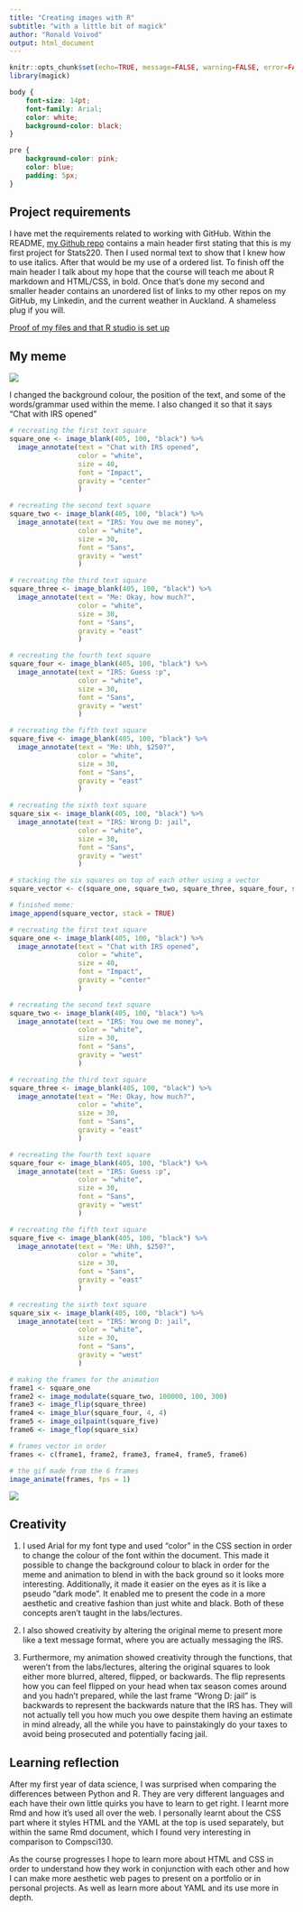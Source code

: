 ---
title: "Creating images with R"
subtitle: "with a little bit of magick"
author: "Ronald Voivod"
output: html_document
---

```{r setup, include=FALSE}
knitr::opts_chunk$set(echo=TRUE, message=FALSE, warning=FALSE, error=FALSE)
library(magick)
```

```{css}
body {
    font-size: 14pt;
    font-family: Arial;
    color: white;
    background-color: black;
}

pre {
    background-color: pink;
    color: blue;
    padding: 5px;
}
```

## Project requirements
I have met the requirements related to working with GitHub. Within the README, [my Github repo](https://github.com/ls-ron/stats220) contains a main header first stating that this is my first project for Stats220. Then I used normal text to show that I knew how to use italics. After that would be my use of a ordered list. To finish off the main header I talk about my hope that the course will teach me about R markdown and HTML/CSS, in bold. Once that's done my second and smaller header contains an unordered list of links to my other repos on my GitHub, my Linkedin, and the current weather in Auckland. A shameless plug if you will.

[Proof of my files and that R studio is set up](project_files_proof.png)


## My meme
![](inspo_meme3.png)

I changed the background colour, the position of the text, and some of the words/grammar used within the meme. I also changed it so that it says "Chat with IRS opened"

```{r meme-code, eval=TRUE}
# recreating the first text square
square_one <- image_blank(405, 100, "black") %>%
  image_annotate(text = "Chat with IRS opened",
                 color = "white",
                 size = 40,
                 font = "Impact",
                 gravity = "center"
                 )

# recreating the second text square
square_two <- image_blank(405, 100, "black") %>%
  image_annotate(text = "IRS: You owe me money",
                 color = "white",
                 size = 30,
                 font = "Sans",
                 gravity = "west"
                 )

# recreating the third text square
square_three <- image_blank(405, 100, "black") %>%
  image_annotate(text = "Me: Okay, how much?",
                 color = "white",
                 size = 30,
                 font = "Sans",
                 gravity = "east"
                 )

# recreating the fourth text square
square_four <- image_blank(405, 100, "black") %>%
  image_annotate(text = "IRS: Guess :p",
                 color = "white",
                 size = 30,
                 font = "Sans",
                 gravity = "west"
                 )

# recreating the fifth text square
square_five <- image_blank(405, 100, "black") %>%
  image_annotate(text = "Me: Uhh, $250?",
                 color = "white",
                 size = 30,
                 font = "Sans",
                 gravity = "east"
                 )

# recreating the sixth text square
square_six <- image_blank(405, 100, "black") %>%
  image_annotate(text = "IRS: Wrong D: jail",
                 color = "white",
                 size = 30,
                 font = "Sans",
                 gravity = "west"
                 )

# stacking the six squares on top of each other using a vector
square_vector <- c(square_one, square_two, square_three, square_four, square_five, square_six)

# finished meme:
image_append(square_vector, stack = TRUE)

```


```{r animation-code, eval=FALSE}
# recreating the first text square
square_one <- image_blank(405, 100, "black") %>%
  image_annotate(text = "Chat with IRS opened",
                 color = "white",
                 size = 40,
                 font = "Impact",
                 gravity = "center"
                 )

# recreating the second text square
square_two <- image_blank(405, 100, "black") %>%
  image_annotate(text = "IRS: You owe me money",
                 color = "white",
                 size = 30,
                 font = "Sans",
                 gravity = "west"
                 )

# recreating the third text square
square_three <- image_blank(405, 100, "black") %>%
  image_annotate(text = "Me: Okay, how much?",
                 color = "white",
                 size = 30,
                 font = "Sans",
                 gravity = "east"
                 )

# recreating the fourth text square
square_four <- image_blank(405, 100, "black") %>%
  image_annotate(text = "IRS: Guess :p",
                 color = "white",
                 size = 30,
                 font = "Sans",
                 gravity = "west"
                 )

# recreating the fifth text square
square_five <- image_blank(405, 100, "black") %>%
  image_annotate(text = "Me: Uhh, $250?",
                 color = "white",
                 size = 30,
                 font = "Sans",
                 gravity = "east"
                 )

# recreating the sixth text square
square_six <- image_blank(405, 100, "black") %>%
  image_annotate(text = "IRS: Wrong D: jail",
                 color = "white",
                 size = 30,
                 font = "Sans",
                 gravity = "west"
                 )

# making the frames for the animation
frame1 <- square_one
frame2 <- image_modulate(square_two, 100000, 100, 300)
frame3 <- image_flip(square_three)
frame4 <- image_blur(square_four, 4, 4)
frame5 <- image_oilpaint(square_five)
frame6 <- image_flop(square_six)

# frames vector in order
frames <- c(frame1, frame2, frame3, frame4, frame5, frame6)

# the gif made from the 6 frames
image_animate(frames, fps = 1)

```
![](my_animation.gif)

## Creativity
1. I used Arial for my font type and used "color" in the CSS section in order to change the colour of the font within the document. This made it possible to change the background colour to black in order for the meme and animation to blend in with the back ground so it looks more interesting. Additionally, it made it easier on the eyes as it is like a pseudo "dark mode". It enabled me to present the code in a more aesthetic and creative fashion than just white and black. Both of these concepts aren't taught in the labs/lectures. 

2. I also showed creativity by altering the original meme to present more like a text message format, where you are actually messaging the IRS.

3. Furthermore, my animation showed creativity through the functions, that weren't from the labs/lectures, altering the original squares to look either more blurred, altered, flipped, or backwards. The flip represents how you can feel flipped on your head when tax season comes around and you hadn't prepared, while the last frame "Wrong D: jail" is backwards to represent the backwards nature that the IRS has. They will not actually tell you how much you owe despite them having an estimate in mind already, all the while you have to painstakingly do your taxes to avoid being prosecuted and potentially facing jail.
  

## Learning reflection
After my first year of data science, I was surprised when comparing the differences between Python and R. They are very different languages and each have their own little quirks you have to learn to get right. I learnt more Rmd and how it's used all over the web. I personally learnt about the CSS part where it styles HTML and the YAML at the top is used separately, but within the same Rmd document, which I found very interesting in comparison to Compsci130.

As the course progresses I hope to learn more about HTML and CSS in order to understand how they work in conjunction with each other and how I can make more aesthetic web pages to present on a portfolio or in personal projects. As well as learn more about YAML and its use more in depth.

